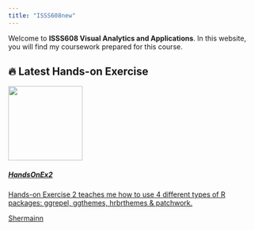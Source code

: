 ```yaml
---
title: "ISSS608new"
---
```


Welcome to **ISSS608 Visual Analytics and Applications**. In this website, you will find my coursework prepared for this course.

## 🔥 Latest Hands-on Exercise

<a class="quarto-grid-link" href="https://isss608-sherm.netlify.app/hands-on_ex/hands-on_ex03/hands-on_ex03" data-original-href="https://isss608-sherm.netlify.app/hands-on_ex/hands-on_ex03/hands-on_ex03">

::::::: {.quarto-grid-item .card .h-100 .card-left}
<p class="card-img-top">

<img src="C:\shermainn\Background_image.jpg" class="thumbnail-image card-img" style="height: 150px;"/>

</p>

:::::: {.card-body .post-contents}
<h5 class="no-anchor card-title listing-title">

HandsOnEx2

</h5>

::: {.card-text .listing-description}
Hands-on Exercise 2 teaches me how to use 4 different types of R packages: ggrepel, ggthemes, hrbrthemes & patchwork.
:::

:::: {.card-attribution .card-text-small .start}
::: listing-author
Shermainn
:::
::::
::::::
:::::::

</a>
